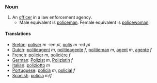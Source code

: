 ===Noun===

#An [[officer]] in a law enforcement agency.
#*Male equivalent is [[policeman]].  Female equivalent is [[policewoman]].

==== Translations ====

*[[Breton]]: [[poliser]] ''m'' -ien ''pl'', [[polis]] ''m'' -ed ''pl''
*[[Dutch]]: [[politieagent]] ''m'', [[politieagente]] ''f'', [[politieman]] ''m'', [[agent]] ''m'', [[agente]] ''f''
*[[French]]: [[policier]] ''m'', [[policière]] ''f''
*[[German]]: [[Polizist]] ''m'', [[Polizistin]] ''f''
*[[Italian]]: [[poliziotto]] ''m''
*[[Portuguese]]: [[polícia]] ''m'', [[policial]] ''f''
*[[Spanish]]: [[policía]] ''m/f''